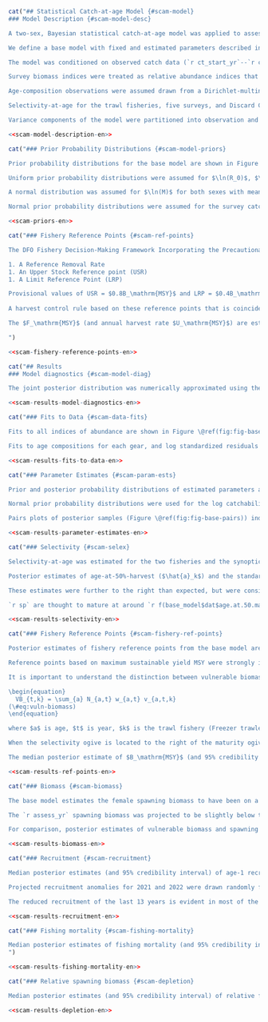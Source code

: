 ```r
cat("## Statistical Catch-at-age Model {#scam-model}
### Model Description {#scam-model-desc}

A two-sex, Bayesian statistical catch-at-age model was applied to assess the coastwide stock status of `r sp`. The model is based on the Integrated Statistical Catch Age Model (iSCAM) framework, @martell2011. Full model details are provided in Appendix \@ref(app:model-desc).

We define a base model with fixed and estimated parameters described in Table \@ref(tab:param-settings-table). A total of `r num_params` model parameters were estimated by the base model (Table \@ref(tab:param-settings-table) shows some of these). The model estimated time series of log recruitment anomalies and log fishing mortality rates; and time-invariant values of unfished recruitment, steepness of the Beverton-Holt stock-recruit relationship, natural mortality, average recruitment, and logistic selectivity parameters for the two commercial fisheries and the four synoptic surveys. Prior probability distributions for the base model are shown in Table \@ref(tab:param-settings-table) and Figure \@ref(fig:fig-base-priors-posts) and described in Section \@ref(scam-model-priors). Model sensitivity to fixed parameters and to assumed prior probability distributions are presented in Section \@ref(sens-analyses).

The model was conditioned on observed catch data (`r ct_start_yr`--`r ct_end_yr`), which were assumed to be known without error. The model was fit to five survey indices of abundance, the Discard CPUE index, and to age composition data from the two commercial fisheries, and the four synoptic surveys. Biological parameters determining weight-at-age and maturity-at-age schedules were estimated independently (Appendix \@ref(app:bio-data-appendix)) and input into the assessment model as fixed parameters that remained constant over time.

Survey biomass indices were treated as relative abundance indices that are directly proportional to the survey vulnerable biomass at the beginning of each year. Observation errors in relative abundance indices were assumed to be log-normally distributed. The catchability parameter $q_k$ was estimated for each index $k$. Prior probability distributions for $\ln(q_k)$ are described in Section \@ref(sec:scam-priors-en).

Age-composition observations were assumed drawn from a Dirichlet-multinomial distribution. No age-reading errors were assumed.

Selectivity-at-age for the trawl fisheries, five surveys, and Discard CPUE index was modelled using a two-parameter logistic function with asymptote at 1. Age-at-50%-vulnerability ($\hat{a}_k$) and the standard deviation of the logistic selectivity curve ($\hat{\gamma}_k$) for each gear $k$ were estimated for the trawl fisheries and the synoptic surveys. No age composition data were available for the `r hsmas` and `r dcpue` so selectivity was fixed with $\hat{a}_k = 9$ and $\hat{\gamma}_k = 1.5$, similar to estimated values for the other gears. Sensitivity runs (not included in this document) indicated that there was little model sensitivity to this assumption.

Variance components of the model were partitioned into observation and process errors. The key variance parameter is the inverse of the total variance (i.e., $\vartheta^2$, total precision). The total variance is partitioned into observation and process error components by the model parameter $\rho$, which represents the proportion of the total variance that is due to observation error (@punt1999; @deriso2007). The total variance is partitioned into observation errors ($\sigma$) and process errors ($\tau$) using Eq. \@ref(eq:df17) from Appendix \@ref(app:model-desc). The parameters $\vartheta^2$ and $\rho$ were fixed in the current assessment (Table \@ref(tab:param-settings-table)) at values that gave $\sigma = 0.2$ and $\tau = 0.8$. See Section \@ref(sens-sigma) for sensitivity analyses to this assumption. See Appendix \@ref(app:model-desc) for further details on the treatment of variance in this assessment.")
```

```r
<<scam-model-description-en>>
```

```r
cat("### Prior Probability Distributions {#scam-model-priors}

Prior probability distributions for the base model are shown in Figure \@ref(fig:fig-base-priors-posts) and Table \@ref(tab:param-settings-table). Model sensitivities to assumed prior distributions are presented in Sections \@ref(sens-sigma), \@ref(sens-m), and \@ref(sens-q).

Uniform prior probability distributions were assumed for $\ln(R_0)$, $\ln(\bar{R})$, $\ln(R_\mathrm{init})$ and selectivity parameters (Table \@ref(tab:param-settings-table)). A Beta distribution was assumed for the steepness ($h$) of the stock-recruit relationship, with shape parameters that resulted in a distribution with mean = `r f(base_h_prior1, 2)` and CV = `r f(base_h_prior2, 2)` (Beta($\alpha$ = `r f(base_h$p1, 1)`, $\beta$ = `r f(base_h_prior2, 1)`)). This prior was based on a literature review on steepness parameters for Pacific flatfish species done by @holt2016 and was used in the `r la` for `r sp`. A review of steepness estimates for flatfish species by @maunder2012 suggested that flatfish steepness using a Beverton-Holt stock-recruit relationship may be around $0.94$ (where $h$ approaching $1.0$ implies recruitment is independent of spawning biomass).

A normal distribution was assumed for $\ln(M)$ for both sexes with mean = $\ln$(`r f(exp(base_m_female$p1), 2)`) and SD = `r f(exp(base_m_female$p2), 2)` for females and mean = $\ln$(`r f(exp(base_m_male$p1), 2)`) and SD = `r f(exp(base_m_male$p2), 2)` for males (in log space). @holt2016 reviewed the literature and stock assessments and assumed a prior probability distribution for M with mean = $0.2$ in their assessment of British Columbia Rock Sole (*Lepidopsetta spp.*). @goa2021 assumed a value of M = $0.35$ for males and M = $0.2$ for females in the assessment of Gulf of Alaska Arrowtooth Flounder, as well as for the Bering Sea Aleutian Islands stock [@bering2019].

Normal prior probability distributions were assumed for the survey catchability parameters $q_k$ for each survey $k$. Normal distributions with mean = $\ln$(`r base_qk_mean`) and SD = `r base_qk_sd` in log space were selected because the survey estimates of biomass were derived from swept area analysis (Eqs. \@ref(eq:swept-area), \@ref(eq:cpue-density), and \@ref(eq:survey-biomass-variance)) and could therefore reasonably be expected to be within 1–2 orders of magnitude of unity. A large standard deviation was used to reflect ignorance of the scale of the swept area analysis compared with the true biomass.")
```

```r
<<scam-priors-en>>
```

```r
cat("### Fishery Reference Points {#scam-ref-points}

The DFO Fishery Decision-Making Framework Incorporating the Precautionary Approach (PA) policy [@dfo2009] requires stock status to be characterized using three reference points:

1. A Reference Removal Rate
1. An Upper Stock Reference point (USR)
1. A Limit Reference Point (LRP)

Provisional values of USR = $0.8B_\mathrm{MSY}$ and LRP = $0.4B_\mathrm{MSY}$ are suggested in the absence of stock-specific reference points. The framework suggests a limit reference removal rate of $F_\mathrm{MSY}$. Therefore, we refer to the reference removal rate as the limit removal rate (LRR) throughout this document.
 
A harvest control rule based on these reference points that is coincident with the choice of LRP, USR, and LRR would apply a linear reduction in fishing mortality as the stock falls below the USR, and would cease fishing when the stock reaches the LRP [e.g., Figure 6 in @grandin2017].

The $F_\mathrm{MSY}$ (and annual harvest rate $U_\mathrm{MSY}$) are estimated as very large in this model due to selectivity being greater than maturity, as described in Section \textbf{TODO}. We therefore present alternative candidate reference points for `r sp` that are less reliant on estimated selectivity. We suggest an USR = $0.4B_0$ and a LRP = $0.2B_0$. These thresholds are consistent with biomass targets and limits in place in other jusrisdictions including Australia [@smith2007] and the U.S.A. [@restropo1998]. They were also used in the last assessment for `r sp` in `r bc` [@grandin2017].

")
```

```r
<<scam-fishery-reference-points-en>>
```


```r
cat("## Results
### Model diagnostics {#scam-model-diag}

The joint posterior distribution was numerically approximated using the Metropolis Hastings Markov Chain Monte Carlo (MCMC) sampling algorithm in AD Model Builder [@fournier2012]. For the base model and all sensitivity cases, posterior samples were drawn every `r f(mcmc_sample_freq)` iterations from a chain of length `r f(mcmc_chain_length)`, resulting in `r f(mcmc_num_samples)` posterior samples (of which the first `r f(mcmc_burn_in)` were dropped as burn-in). Convergence was diagnosed using visual inspection of the traceplots (Figures \@ref(fig:fig-base-trace) and \@ref(fig:fig-base-trace-selex)) and examination of autocorrelation in posterior chains (Figures \@ref(fig:fig-base-autocor) and \@ref(fig:fig-base-autocor-selex)). Autocorrelation was negligible at all lag values from 1 to 1,000 for all parameters. There was no strong evidence for lack of convergence in the base model.")
```

```r
<<scam-results-model-diagnostics-en>>
```

```r
cat("### Fits to Data {#scam-data-fits}

Fits to all indices of abundance are shown in Figure \@ref(fig:fig-base-index-fits). Fits to the indices of abundance appeared reasonable, with all but one credible intervals for fits falling within the CV for the indices. The `r wcvis` has a large fluctuation high and low for successive years of the survey from 2008-2016 which is difficult for the model to fit. In that case, the model fit in between the points which is reasonable. The `r qcs` had reasonable fits except for the 2016 point which is underestimated and not within the uncertainty range. The `r dcpue` fit particularly well. It is the only index to have a value for every year in the assessment year range. Log standardized residuals (Figure \@ref(fig:fig-base-index-resids)) show mostly even distribution of positive and negative residuals, with only the `r dcpue` having a slight tendency to be estimated low.

Fits to age compositions for each gear, and log standardized residuals are shown in Figures \@ref(fig:fig-base-age-fits-ft)--\@ref(fig:fig-base-age-resids-wchgs). Fits were reasonable and there were no strong patterns in the residuals. The log residuals were all bounded by [-2,2] except for very few outliers. Overall there was a slight tendency toward overfitting the age compositions with this model.")
```

```r
<<scam-results-fits-to-data-en>>
```

```r
cat("### Parameter Estimates {#scam-param-ests}

Prior and posterior probability distributions of estimated parameters are shown in Figure \@ref(fig:fig-base-priors-posts). The median and credible interval (2.5th and 97.5th percentile) posterior parameter estimates are shown in Table \@ref(tab:param-estimates-table). With the exception of steepness, the posterior estimates did not appear to be strongly infuenced by the prior probability distributions. The posterior probability distribution for steepness, $h$, was very similar to the prior distribution, suggesting that there was little information about this parameter in the available data. Sensitivity to the assumed prior for steepness is tested in section XX. 

Normal prior probability distributions were used for the log catchability parameters $\ln(q_k)$ for the indices of abundance (Figure \@ref(fig:fig-base-priors-posts)). Posterior estimates tended to overlap with the left-hand tail of the prior distributions for each index. Sensitivity analyses (discussed in Section XX) indicated that posterior estimates of catchability were sensitive to the mean and standard deviation of the prior distribution.

Pairs plots of posterior samples (Figure \@ref(fig:fig-base-pairs)) indicated that posterior estimates of $R_0$ and $\bar(R)$ were negatively correlated with the catchability parameters. This and the infuence of the prior distributions on posterior estimates of catchability indicated that there was limited information in the available data to estimate these important scaling parameters.")
```

```r
<<scam-results-parameter-estimates-en>>
```

```r
cat("### Selectivity {#scam-selex}

Selectivity-at-age was estimated for the two fisheries and the synoptic surveys (Figures \@ref(fig:fig-base-mcmc-selex) and \@ref(fig:fig-base-mcmc-selex-qcs)). The `r dcpue` and `r hsmas` fixed selectivities are also shown in Figure \@ref(fig:fig-base-mcmc-selex).

Posterior estimates of age-at-50%-harvest ($\hat{a}_k$) and the standard deviation in the logistic selectivity ogive ($\hat{\gamma}_k$) are provided in Table \@ref(tab:param-estimates-table). The median posterior estimates of age-at-50%-harvest were for females for all gears except for the `r wchgs` which had a much higher estimate for males compared to females. The estimates of standard deviation were similar between sexes.

These estimates were further to the right than expected, but were consistent with the available age composition data (Figure XX), which indicate very few observations of younger fish, especially in the latter part of the timeseries. Numerous tests of alternative model confgurations did not result in a lower estimate of age-at-50%-harvest for any gear/sex combination.

`r sp` are thought to mature at around `r f(base_model$dat$age.at.50.mat[1], 1)` years of age for females and `r f(base_model$dat$age.at.50.mat[2], 1)` years of age for females (Figure XX). Therefore, it appears that individuals have several opportunities to spawn before they become vulnerable to the fishery. This in turn resulted in estimates of maximum sustainable harvest rate $U_{MSY}$ approaching 1 (discussed in section XX), implying that under theoretical equilibrium conditions, all of the vulnerable (i.e., fully-selected) biomass could be harvested because the population could be sustained by younger spawners that are invulnerable to the fishery. This isa theoretical condition subject to the assumptions in the stock assessment model and the data limitations therein. We strongly advise against this as a harvest strategy and suggest that the age-at-50%-harvest in the trawl fisheries are a primary axis of uncertainty in this stock assessment.")
```
```r
<<scam-results-selectivity-en>>
```

```r
cat("### Fishery Reference Points {#scam-fishery-ref-points}

Posterior estimates of fishery reference points from the base model are provided in Table \@ref(tab:reference-points-table) and Figure \@ref(fig:fig-base-ref-points). The posterior unfished spawning biomass ($SB_0$) (abbreviated to $B_0$ herein) had a median `r f(ref_pts$sbo[2] * 1000)` t and credibility interval ranging from `r f(ref_pts$sbo[1] * 1000)` t to `r f(ref_pts$sbo[3] * 1000)` t (Table \@ref(tab:reference-points-table)). Posterior credibility intervals for the candidate LRP $0.2B_0$ and USR $0.4B_0$ are also provided in Table \@ref(tab:reference-points-table).

Reference points based on maximum sustainable yield MSY were strongly impacted by estimates of selectivity in the the trawl fisheries described in the previous section. Because the selectivity ogives (Figure \@ref(fig:fig-base-mcmc-selex)) were estimated to be to the right of the maturity ogive (Figure XX), the median estimates of $F_\mathrm{MSY}$ were `r f(ref_pts$fmsy_fleet1[2], 2)` for the Freezer trawler fleet and `r f(ref_pts$fmsy_fleet2[2], 2)` for the Shoreside fleet (Table \@ref(tab:reference-points-table)). These instantaneous fishing mortalities convert to an annual harvest rate approaching 1 for both fleets, through the equation $U_\mathrm{MSY} = 1-e^{F_\mathrm{MSY}}$, implying that all of the vulnerable biomass (i.e., the biomass thatis selected by the fishing gear) could be harvested because the population can be sustained by the spawning biomass that is invulnerable to the fishery (i.e., fish that are between 6 and 9 years old). The relationship between age at maturity and age at first harvest and its effect on fishery reference points was discussed by @myers1998, who described a fishing strategy where overfishing could be avoided by allowing all fish to spawn before they were available to be caught. @froese2004 also discusses reduction in risks of overfishing by allowing fish to spawn before they are caught.

It is important to understand the distinction between vulnerable biomass and spawning biomass. The fishery reference points $F_\mathrm{MSY}$ and $U_\mathrm{MSY}$ refer to catch of the vulnerable biomass $VB_t$, which is determined by the selectivity function:

\begin{equation} 
  VB_{t,k} = \sum_{a} N_{a,t} w_{a,t} v_{a,t,k}
(\#eq:vuln-biomass)
\end{equation} 

where $a$ is age, $t$ is year, $k$ is the trawl fishery (Freezer trawlers or Shoreside), $N$ is the population number, $w$ is the average weight-at-age, and $v$ is the vulnerability-at-age in the trawl fisheries (i.e. selectivity) (Figure \@ref(fig:fig-base-mcmc-selex)).

When the selectivity ogive is located to the right of the maturity ogive, this means that a larger proportion of the total population is mature than vulnerable to the fishery. A comparison between vulnerable biomass and spawning biomass is provided in Section \@ref(scam-biomass)

The median posterior estimate of $B_\mathrm{MSY}$ (and 95% credibility interval), conditional on estimated trawl selectivities and resulting $F_\mathrm{MSY}$ values, was `r f(ref_pts$bmsy[2] * 1000)` t (`r f(ref_pts$bmsy[1] * 1000)`-`r f(ref_pts$bmsy[3] * 1000)`) (Table \@ref(tab:reference-points-table)). Posterior credibility intervals for the default LRP $0.4B_\mathrm{MSY}$ and USR $0.8B_\mathrm{MSY}$ are also provided in Table \@ref(tab:reference-points-table). The candidate $B_0$-based LRP and USR were approximately twice as large as the candidate $B_\mathrm{MSY}$-based reference points, i.e., $B_0$-based reference points were more precautionary than the $B_\mathrm{MSY}$-based reference points (Table \@ref(tab:reference-points-table)).")
```

```r
<<scam-results-ref-points-en>>
```

```r
cat("### Biomass {#scam-biomass}

The base model estimates the female spawning biomass to have been on a decreasing trajectory since 2004 (Figure \@ref(fig:fig-base-sb); Table \@ref(tab:biomass-table)). The posterior median (and 95% credibility interval) female spawning biomass in `r assess_yr` is projected to be `r f(proj_bio[2] * 1000)` t (`r f(proj_bio[1] * 1000)`-`r f(proj_bio[3] * 1000)`) (Table \@ref(tab:reference-points-table)). The median projected beginning-of-year `r assess_yr` spawning biomass, which incorporates fishing mortality arising from the observed `r end_yr` catch, is considerably higher than median estimates of both the default USR of $0.8B_\mathrm{MSY}$ and the default LRP of $0.4B_\mathrm{MSY}$ (Figure \@ref(fig:fig-base-sb); Table \@ref(tab:reference-points-table)).

The `r assess_yr` spawning biomass was projected to be slightly below the candidate USR $0.4B_0$ and above the LRP $0.2B_0$ (Figure \@ref(fig:fig-base-sb-bo), Table \@ref(tab:reference-points-table)).

For comparison, posterior estimates of vulnerable biomass and spawning biomass are shown together in Figure \@ref(fig:fig-base-sb-vuln-compare). The two estimated vulnerable biomasses are considerably smaller than the spawning biomass, due to the relatively early age at maturity compared to the estimated age-at-50%-harvest, discussed in Section \@ref(scam-ref-points).")
```

```r
<<scam-results-biomass-en>>
```

```r
cat("### Recruitment {#scam-recruitment}

Median posterior estimates (and 95% credibility interval) of age-1 recruits are shown in Figure \@ref(fig:fig-base-recr) and Table \@ref(tab:recruitment-table). The 95% posterior credibility intervals are extremely large around the estimates of 2020 and 2021 recruitment. This is expected since there is no information in the data about the strength of this year class and can be seen in Figure 28 of @edwards2022 as one recent example.

Projected recruitment anomalies for 2021 and 2022 were drawn randomly from a normal distribution, $~N(0,\tau)$. For most of the time series prior to 2008, recruitment was estimated to fluctuate around the long-term average, with little variation around $R_0$. However, since 2009 annual recruitment has been below average.

The reduced recruitment of the last 13 years is evident in most of the survey index data (\@ref(fig:fig-base-index-fits)).")
```

```r
<<scam-results-recruitment-en>>
```
```r
cat("### Fishing mortality {#scam-fishing-mortality}

Median posterior estimates of fishing mortality (and 95% credibility interval) are shown in Figure \@ref(fig:fig-base-f) and Table \@ref(tab:instantaneous-fishing-mortality-table). The median posterior estimate of fishing mortality is estimated to have peaked in `r which_f_max_yr` in the `r which_f_max_gear` fishery at `r f(f_max, 3)`  (`r f(f_ci[1], 3)`-`r f(f_ci[3], 3)`) as a result of a test fishery described in Section \@ref(test-fishery) Fishing mortality rates converted to annual harvest rates can be found in Table \@ref(tab:annual-harvest-rate-table).
")
```

```r
<<scam-results-fishing-mortality-en>>
```

```r
cat("### Relative spawning biomass {#scam-depletion}

Median posterior estimates (and 95% credibility interval) of relative female spawning biomass $B_t/B_0$ are shown in Figure \@ref(fig:fig-base-depletion). The size of the 95% credible interval is amplified when compared to the absolute spawning biomass due to large uncertainty in the estimate of $B_0$ (Figure \@ref(fig:fig-base-sb-bo); Table \@ref(tab:reference-points-table)). The median posterior projected estimate of `r assess_yr` relative biomass is `r f(depl_end[2], 3)` (`r f(depl_end[1], 3)`-`r f(depl_end[3], 3)`) (Figure \@ref(fig:fig-base-depletion), Table \@ref(tab:depletion-table)).")
```

```r
<<scam-results-depletion-en>>
```
